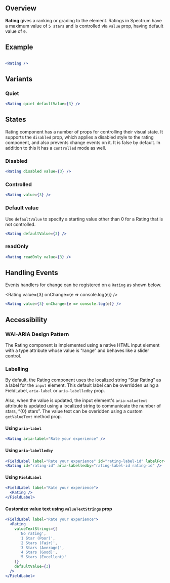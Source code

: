 
## Overview

**Rating** gives a ranking or grading to the element. Ratings in Spectrum have a maximum value of `5 stars` and is controlled via `value` prop, having default value of `0`.

## Example

<Rating />

```jsx

<Rating />
```

## Variants

### Quiet

<Rating quiet defaultValue={3} />

```jsx
<Rating quiet defaultValue={3} />
```

## States

Rating component has a number of props for controlling their visual state. It supports the `disabled` prop, which applies a disabled style to the rating component, and also prevents change events on it. It is false by default. In addition to this it has a `controlled` mode as well.

### Disabled

<Rating disabled value={3} />

```jsx
<Rating disabled value={3} />
```

### Controlled

<Rating value={3} />

```jsx
<Rating value={3} />
```

### Default value

Use `defaultValue` to specify a starting value other than 0 for a Rating that is not controlled.

<Rating defaultValue={3} />

```jsx
<Rating defaultValue={3} />
```

### readOnly

<Rating readOnly value={3}  />

```jsx
<Rating readOnly value={3} />
```

## Handling Events

Events handlers for change can be registered on a `Rating` as shown below.

<Rating value={3} onChange={e => console.log(e)} />

```jsx
<Rating value={3} onChange={e => console.log(e)} />
```

## Accessibility

### WAI-ARIA Design Pattern

The Rating component is implemented using a native HTML input element with a type attribute whose value is “range” and behaves like a slider control.

### Labelling

By default, the Rating component uses the localized string “Star Rating” as a label for the `input` element. This default label can be overridden using a FieldLabel, `aria-label` or `aria-labelledby` prop.

Also, when the value is updated, the input element's `aria-valuetext` attribute is updated using a localized string to communicate the number of stars, “{0} stars”. The value text can be overidden using a custom `getValueText` method prop.

#### Using `aria-label`

<Rating aria-label="Rate your experience" />

```jsx
<Rating aria-label="Rate your experience" />
```

#### Using `aria-labelledby`

<FieldLabel label="Rate your experience" id="rating-label-id" labelFor="rating-id" />
<Rating id="rating-id" aria-labelledby="rating-label-id rating-id" />

```jsx
<FieldLabel label="Rate your experience" id="rating-label-id" labelFor="rating-id" />
<Rating id="rating-id" aria-labelledby="rating-label-id rating-id" />
```

#### Using `FieldLabel`

<FieldLabel label="Rate your experience">
  <Rating />
</FieldLabel>

```jsx
<FieldLabel label="Rate your experience">
  <Rating />
</FieldLabel>
```

#### Customize value text using `valueTextStrings` prop

<FieldLabel label="Rate your experience">
  <Rating
    valueTextStrings={[
      'No rating',
      '1 Star (Poor)',
      '2 Stars (Fair)',
      '3 Stars (Average)',
      '4 Stars (Good)',
      '5 Stars (Excellent)'
    ]}
    defaultValue={3}
  />
</FieldLabel>

```jsx
<FieldLabel label="Rate your experience">
  <Rating
    valueTextStrings={[
      'No rating',
      '1 Star (Poor)',
      '2 Stars (Fair)',
      '3 Stars (Average)',
      '4 Stars (Good)',
      '5 Stars (Excellent)'
    ]}
    defaultValue={3}
  />
</FieldLabel>
```


